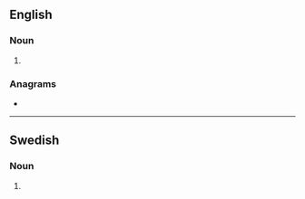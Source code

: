 ==English==

===Noun===
{{head|en|noun plural form}}

# {{plural of|grader|lang=en}}

===Anagrams===
* {{anagrams|en|Dragers|red rags|redrags|regards}}

----

==Swedish==

===Noun===
{{head|sv|noun form}}

# {{sv-noun-form-indef-gen-pl|grad}}